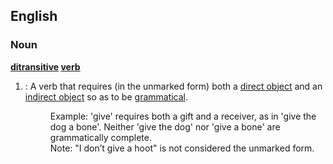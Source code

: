 ==English==

===Noun===
'''[[ditransitive]] [[verb]]'''

#{{Grammar}}: A verb that requires (in the unmarked form) both a [[direct object]] and an [[indirect object]] so as to be [[grammatical]].
#:Example: 'give' requires both a gift and a receiver, as in 'give the dog a bone'. Neither 'give the dog' nor 'give a bone' are grammatically complete.
#:Note: "I don’t give a hoot" is not considered the unmarked form.